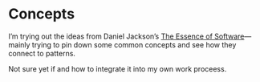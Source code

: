 
<Meta title="Concepts/Overview" />

# Concepts

I’m trying out the ideas from Daniel Jackson’s [The Essence of Software](https://essenceofsoftware.com/)—mainly trying to pin down some common concepts and see how they connect to patterns.

Not sure yet if and how to integrate it into my own work proceess.